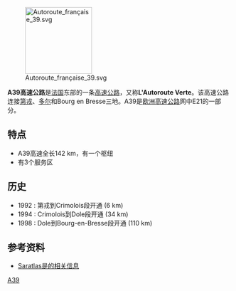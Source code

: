 [[File:Autoroute_française_39.svg|150px]]

'''A39高速公路'''是[[法国|法国]]东部的一条[[高速公路|高速公路]]，又称'''L'Autoroute Verte'''。该高速公路连接[[第戎|第戎]]、[[多尔|多尔]]和Bourg en Bresse三地。A39是[[欧洲高速公路|欧洲高速公路]]网中E21的一部分。

==特点==
* A39高速全长142 km，有一个枢纽
* 有3个服务区

==历史==
* 1992 : 第戎到Crimolois段开通 (6 km) 
* 1994 : Crimolois到Dole段开通 (34 km)
* 1998 : Dole到Bourg-en-Bresse段开通 (110 km)

==参考资料==
*[http://saratlas.free.fr/index.php?page=autoroute&route=a39&lang=fr Saratlas是的相关信息]{{Wayback|url=http://saratlas.free.fr/index.php?page=autoroute&route=a39&lang=fr |date=20120205200911 }}{{fr}}

{{Autoroutes}}

[[Category:法国高速公路|A39]]